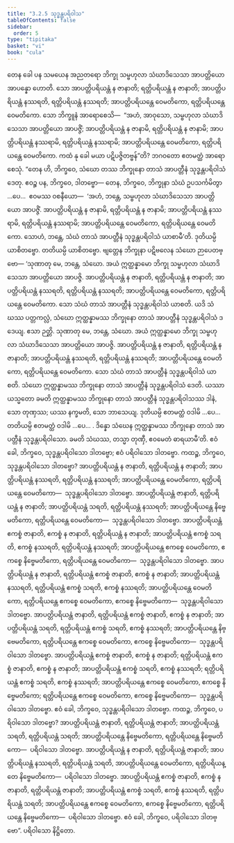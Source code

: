 ```yaml
---
title: "3.2.5 သုဒ္ဓန္တပရိဝါသ"
tableOfContents: false
sidebar:
  order: 5
type: "tipitaka"
basket: "vi"
book: "cula"
---
```



<DynamicBreadcrumb />

<Division number="156" book="cula">

<Paragraph number="657" book="cula">
တေန ခေါ ပန သမယေန အညတရော ဘိက္ခု သမ္ဗဟုလာ သံဃာဒိသေသာ အာပတ္တိယော အာပန္နော ဟောတိ. သော အာပတ္တိပရိယန္တံ န ဇာနာတိ; ရတ္တိပရိယန္တံ န ဇာနာတိ; အာပတ္တိပရိယန္တံ နဿရတိ, ရတ္တိပရိယန္တံ နဿရတိ; အာပတ္တိပရိယန္တေ ဝေမတိကော, ရတ္တိပရိယန္တေ ဝေမတိကော. သော ဘိက္ခူနံ အာရောစေသိ—  “အဟံ, အာဝုသော, သမ္ဗဟုလာ သံဃာဒိသေသာ အာပတ္တိယော အာပဇ္ဇိံ; အာပတ္တိပရိယန္တံ န ဇာနာမိ, ရတ္တိပရိယန္တံ န ဇာနာမိ; အာပတ္တိပရိယန္တံ နဿရာမိ, ရတ္တိပရိယန္တံ နဿရာမိ; အာပတ္တိပရိယန္တေ ဝေမတိကော, ရတ္တိပရိယန္တေ ဝေမတိကော. ကထံ နု ခေါ မယာ ပဋိပဇ္ဇိတဗ္ဗန်”တိ? ဘဂဝတော ဧတမတ္ထံ အာရောစေသုံ. “တေန ဟိ, ဘိက္ခဝေ, သံဃော တဿ ဘိက္ခုနော တာသံ အာပတ္တီနံ သုဒ္ဓန္တပရိဝါသံ ဒေတု. ဧဝဉ္စ ပန, ဘိက္ခဝေ, ဒါတဗ္ဗော—
</Paragraph>

<Paragraph number="658" book="cula">
တေန, ဘိက္ခဝေ, ဘိက္ခုနာ သံဃံ ဥပသင်္ကမိတွာ …ပေ…  ဧဝမဿ ဝစနီယော—  ‘အဟံ, ဘန္တေ, သမ္ဗဟုလာ သံဃာဒိသေသာ အာပတ္တိယော အာပဇ္ဇိံ. အာပတ္တိပရိယန္တံ န ဇာနာမိ, ရတ္တိပရိယန္တံ န ဇာနာမိ; အာပတ္တိပရိယန္တံ နဿရာမိ, ရတ္တိပရိယန္တံ နဿရာမိ; အာပတ္တိပရိယန္တေ ဝေမတိကော, ရတ္တိပရိယန္တေ ဝေမတိကော. သောဟံ, ဘန္တေ, သံဃံ တာသံ အာပတ္တီနံ သုဒ္ဓန္တပရိဝါသံ ယာစာမီ’တိ. ဒုတိယမ္ပိ ယာစိတဗ္ဗော. တတိယမ္ပိ ယာစိတဗ္ဗော. ဗျတ္တေန ဘိက္ခုနာ ပဋိဗလေန သံဃော ဉာပေတဗ္ဗော—
</Paragraph>

</Division>
<Division number="157" book="cula">

<Paragraph number="659" book="cula">
‘သုဏာတု မေ, ဘန္တေ, သံဃော. အယံ ဣတ္ထန္နာမော ဘိက္ခု သမ္ဗဟုလာ သံဃာဒိသေသာ အာပတ္တိယော အာပဇ္ဇိ. အာပတ္တိပရိယန္တံ န ဇာနာတိ, ရတ္တိပရိယန္တံ န ဇာနာတိ; အာပတ္တိပရိယန္တံ နဿရတိ, ရတ္တိပရိယန္တံ နဿရတိ; အာပတ္တိပရိယန္တေ ဝေမတိကော, ရတ္တိပရိယန္တေ ဝေမတိကော. သော သံဃံ တာသံ အာပတ္တီနံ သုဒ္ဓန္တပရိဝါသံ ယာစတိ. ယဒိ သံဃဿ ပတ္တကလ္လံ, သံဃော ဣတ္ထန္နာမဿ ဘိက္ခုနော တာသံ အာပတ္တီနံ သုဒ္ဓန္တပရိဝါသံ ဒဒေယျ. ဧသာ ဉတ္တိ.
</Paragraph>

<Paragraph number="660" book="cula">
သုဏာတု မေ, ဘန္တေ, သံဃော. အယံ ဣတ္ထန္နာမော ဘိက္ခု သမ္ဗဟုလာ သံဃာဒိသေသာ အာပတ္တိယော အာပဇ္ဇိ. အာပတ္တိပရိယန္တံ န ဇာနာတိ, ရတ္တိပရိယန္တံ န ဇာနာတိ; အာပတ္တိပရိယန္တံ နဿရတိ, ရတ္တိပရိယန္တံ နဿရတိ; အာပတ္တိပရိယန္တေ ဝေမတိကော, ရတ္တိပရိယန္တေ ဝေမတိကော. သော သံဃံ တာသံ အာပတ္တီနံ သုဒ္ဓန္တပရိဝါသံ ယာစတိ. သံဃော ဣတ္ထန္နာမဿ ဘိက္ခုနော တာသံ အာပတ္တီနံ သုဒ္ဓန္တပရိဝါသံ ဒေတိ. ယဿာယသ္မတော ခမတိ ဣတ္ထန္နာမဿ ဘိက္ခုနော တာသံ အာပတ္တီနံ သုဒ္ဓန္တပရိဝါသဿ ဒါနံ, သော တုဏှဿ; ယဿ နက္ခမတိ, သော ဘာသေယျ.
</Paragraph>

<Paragraph number="661" book="cula">
ဒုတိယမ္ပိ ဧတမတ္ထံ ဝဒါမိ …ပေ…  တတိယမ္ပိ ဧတမတ္ထံ ဝဒါမိ …ပေ… .
</Paragraph>

<Paragraph number="662" book="cula">
ဒိန္နော သံဃေန ဣတ္ထန္နာမဿ ဘိက္ခုနော တာသံ အာပတ္တီနံ သုဒ္ဓန္တပရိဝါသော. ခမတိ သံဃဿ, တသ္မာ တုဏှီ, ဧဝမေတံ ဓာရယာမီ’တိ.
</Paragraph>

</Division>
<Division number="158" book="cula">

<Paragraph number="663" book="cula">
ဧဝံ ခေါ, ဘိက္ခဝေ, သုဒ္ဓန္တပရိဝါသော ဒါတဗ္ဗော; ဧဝံ ပရိဝါသော ဒါတဗ္ဗော. ကထဉ္စ, ဘိက္ခဝေ, သုဒ္ဓန္တပရိဝါသော ဒါတဗ္ဗော? အာပတ္တိပရိယန္တံ န ဇာနာတိ, ရတ္တိပရိယန္တံ န ဇာနာတိ; အာပတ္တိပရိယန္တံ နဿရတိ, ရတ္တိပရိယန္တံ နဿရတိ; အာပတ္တိပရိယန္တေ ဝေမတိကော, ရတ္တိပရိယန္တေ ဝေမတိကော—  သုဒ္ဓန္တပရိဝါသော ဒါတဗ္ဗော.
</Paragraph>

<Paragraph number="664" book="cula">
အာပတ္တိပရိယန္တံ ဇာနာတိ, ရတ္တိပရိယန္တံ န ဇာနာတိ; အာပတ္တိပရိယန္တံ သရတိ, ရတ္တိပရိယန္တံ နဿရတိ; အာပတ္တိပရိယန္တေ နိဗ္ဗေမတိကော, ရတ္တိပရိယန္တေ ဝေမတိကော—  သုဒ္ဓန္တပရိဝါသော ဒါတဗ္ဗော.
</Paragraph>

<Paragraph number="665" book="cula">
အာပတ္တိပရိယန္တံ ဧကစ္စံ ဇာနာတိ, ဧကစ္စံ န ဇာနာတိ, ရတ္တိပရိယန္တံ န ဇာနာတိ; အာပတ္တိပရိယန္တံ ဧကစ္စံ သရတိ, ဧကစ္စံ နဿရတိ, ရတ္တိပရိယန္တံ နဿရတိ; အာပတ္တိပရိယန္တေ ဧကစ္စေ ဝေမတိကော, ဧကစ္စေ နိဗ္ဗေမတိကော, ရတ္တိပရိယန္တေ ဝေမတိကော—  သုဒ္ဓန္တပရိဝါသော ဒါတဗ္ဗော.
</Paragraph>

<Paragraph number="666" book="cula">
အာပတ္တိပရိယန္တံ န ဇာနာတိ, ရတ္တိပရိယန္တံ ဧကစ္စံ ဇာနာတိ, ဧကစ္စံ န ဇာနာတိ; အာပတ္တိပရိယန္တံ နဿရတိ, ရတ္တိပရိယန္တံ ဧကစ္စံ သရတိ, ဧကစ္စံ နဿရတိ; အာပတ္တိပရိယန္တေ ဝေမတိကော, ရတ္တိပရိယန္တေ ဧကစ္စေ ဝေမတိကော, ဧကစ္စေ နိဗ္ဗေမတိကော—  သုဒ္ဓန္တပရိဝါသော ဒါတဗ္ဗော.
</Paragraph>

<Paragraph number="667" book="cula">
အာပတ္တိပရိယန္တံ ဇာနာတိ, ရတ္တိပရိယန္တံ ဧကစ္စံ ဇာနာတိ, ဧကစ္စံ န ဇာနာတိ; အာပတ္တိပရိယန္တံ သရတိ, ရတ္တိပရိယန္တံ ဧကစ္စံ သရတိ, ဧကစ္စံ နဿရတိ; အာပတ္တိပရိယန္တေ နိဗ္ဗေမတိကော, ရတ္တိပရိယန္တေ ဧကစ္စေ ဝေမတိကော, ဧကစ္စေ နိဗ္ဗေမတိကော—  သုဒ္ဓန္တပရိဝါသော ဒါတဗ္ဗော.
</Paragraph>

<Paragraph number="668" book="cula">
အာပတ္တိပရိယန္တံ ဧကစ္စံ ဇာနာတိ, ဧကစ္စံ န ဇာနာတိ; ရတ္တိပရိယန္တံ ဧကစ္စံ ဇာနာတိ, ဧကစ္စံ န ဇာနာတိ; အာပတ္တိပရိယန္တံ ဧကစ္စံ သရတိ, ဧကစ္စံ နဿရတိ; ရတ္တိပရိယန္တံ ဧကစ္စံ သရတိ, ဧကစ္စံ နဿရတိ; အာပတ္တိပရိယန္တေ ဧကစ္စေ ဝေမတိကော, ဧကစ္စေ နိဗ္ဗေမတိကော; ရတ္တိပရိယန္တေ ဧကစ္စေ ဝေမတိကော, ဧကစ္စေ နိဗ္ဗေမတိကော—  သုဒ္ဓန္တပရိဝါသော ဒါတဗ္ဗော. ဧဝံ ခေါ, ဘိက္ခဝေ, သုဒ္ဓန္တပရိဝါသော ဒါတဗ္ဗော.
</Paragraph>

</Division>
<Division number="159" book="cula">

<Paragraph number="669" book="cula">
ကထဉ္စ, ဘိက္ခဝေ, ပရိဝါသော ဒါတဗ္ဗော? အာပတ္တိပရိယန္တံ ဇာနာတိ, ရတ္တိပရိယန္တံ ဇာနာတိ; အာပတ္တိပရိယန္တံ သရတိ, ရတ္တိပရိယန္တံ သရတိ; အာပတ္တိပရိယန္တေ နိဗ္ဗေမတိကော, ရတ္တိပရိယန္တေ နိဗ္ဗေမတိကော—  ပရိဝါသော ဒါတဗ္ဗော.
</Paragraph>

<Paragraph number="670" book="cula">
အာပတ္တိပရိယန္တံ န ဇာနာတိ, ရတ္တိပရိယန္တံ ဇာနာတိ; အာပတ္တိပရိယန္တံ နဿရတိ, ရတ္တိပရိယန္တံ သရတိ, အာပတ္တိပရိယန္တေ ဝေမတိကော, ရတ္တိပရိယန္တေ နိဗ္ဗေမတိကော—  ပရိဝါသော ဒါတဗ္ဗော.
</Paragraph>

<Paragraph number="671" book="cula">
အာပတ္တိပရိယန္တံ ဧကစ္စံ ဇာနာတိ, ဧကစ္စံ န ဇာနာတိ, ရတ္တိပရိယန္တံ ဇာနာတိ; အာပတ္တိပရိယန္တံ ဧကစ္စံ သရတိ, ဧကစ္စံ နဿရတိ, ရတ္တိပရိယန္တံ သရတိ; အာပတ္တိပရိယန္တေ ဧကစ္စေ ဝေမတိကော, ဧကစ္စေ နိဗ္ဗေမတိကော, ရတ္တိပရိယန္တေ နိဗ္ဗေမတိကော—  ပရိဝါသော ဒါတဗ္ဗော. ဧဝံ ခေါ, ဘိက္ခဝေ, ပရိဝါသော ဒါတဗ္ဗော”.

</Paragraph>
</Division>

<Paragraph number="672" type="center" book="cula">
ပရိဝါသော နိဋ္ဌိတော.
</Paragraph>